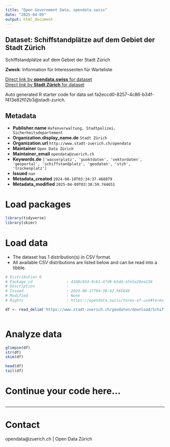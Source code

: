 ```yaml
---
title: "Open Government Data, opendata.swiss"
date: "2025-04-09"
output: html_document
---
```


## Dataset: Schiffstandplätze auf dem Gebiet der Stadt Zürich

Schiffstandplätze auf dem Gebiet der Stadt Zürich

**Zweck**: Information für Interessenten für Warteliste

[Direct link by **opendata.swiss** for dataset](https://opendata.swiss/de/dataset/schiffstandplatze-auf-dem-gebiet-der-stadt-zurich)<br>
[Direct link by **Stadt Zürich** for dataset](https://data.stadt-zuerich.ch/dataset/geo_schiffstandplaetze_auf_dem_gebiet_der_stadt_zuerich)

Auto generated R starter code for data set fa2eccd0-8257-4c86-b34f-f413e82f02b3@stadt-zurich.

## Metadata

- **Publisher.name** `Hafenverwaltung, Stadtpolizei, Sicherheitsdepartement`
- **Organization.display_name.de** `Stadt Zürich`
- **Organization.url** `http://www.stadt-zuerich.ch/opendata`
- **Maintainer** `Open Data Zürich`
- **Maintainer_email** `opendata@zuerich.ch`
- **Keywords.de** `['wasserplatz', 'punktdaten', 'vektordaten', 'geoportal', 'schiffstandplatz', 'geodaten', 'stzh', 'trockenplatz']`
- **Issued** `nan`
- **Metadata_created** `2024-08-18T03:34:37.460879`
- **Metadata_modified** `2025-04-09T03:38:59.744651`


# Load packages

```r

library(tidyverse)
library(skimr)

```

# Load data

-   The dataset has 1 distribution(s) in CSV format.
-   All available CSV distributions are listed below and can be read into a tibble.

```r

# Distribution 0
# Package_id               : 4188c03d-0cb1-47d9-b5dd-afe5a26ea136
# Description              : 
# Issued                   : 2024-08-17T04:30:42.565649
# Modified                 : None
# Rights                   : https://opendata.swiss/terms-of-use#terms_open

df <- read_delim('https://www.stadt-zuerich.ch/geodaten/download/Schiffstandplaetze_auf_dem_Gebiet_der_Stadt_Zuerich?format=10008')



```

# Analyze data

```r

glimpse(df)
str(df)
skim(df)

head(df)
tail(df)

```

# Continue your code here...

```r

```

------------------------------------------------------------------------

# Contact

opendata@zuerich.ch | Open Data Zürich
